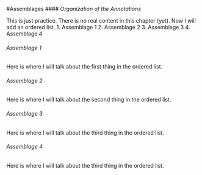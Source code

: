 #Assemblages
#### *Organization of the Annotations*

This is just practice. There is no real content in this chapter (yet).
Now I will add an ordered list.
1. Assemblage 1
2. Assemblage 2
3. Assemblage 3
4. Assemblage 4

###### Assemblage 1
Here is where I will talk about the first thing in the ordered list.

###### Assemblage 2
Here is where I will talk about the second thing in the ordered list.

###### Assemblage 3
Here is where I will talk about the third thing in the ordered list.

###### Assemblage 4
Here is where I will talk about the third thing in the ordered list.
